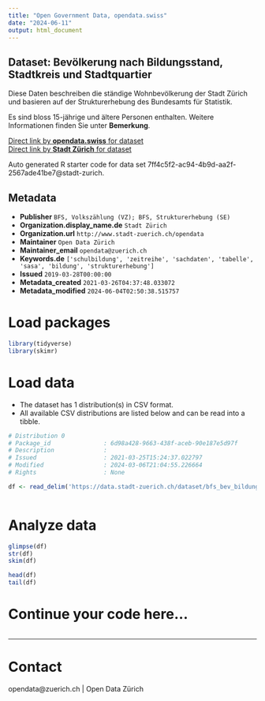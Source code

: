 ```yaml
---
title: "Open Government Data, opendata.swiss"
date: "2024-06-11"
output: html_document
---
```


## Dataset: Bevölkerung nach Bildungsstand, Stadtkreis und Stadtquartier

Diese Daten beschreiben die ständige Wohnbevölkerung der Stadt Zürich und basieren auf der Strukturerhebung des Bundesamts für Statistik.

Es sind bloss 15-jährige und ältere Personen enthalten. Weitere Informationen finden Sie unter **Bemerkung**.

[Direct link by **opendata.swiss** for dataset](https://opendata.swiss/de/dataset/bevolkerung-nach-bildungsstand-stadtkreis-und-stadtquartier2)<br>
[Direct link by **Stadt Zürich** for dataset](https://data.stadt-zuerich.ch/dataset/bfs_bev_bildungsstand_statquartier_od1012)

Auto generated R starter code for data set 7ff4c5f2-ac94-4b9d-aa2f-2567ade41be7@stadt-zurich.

## Metadata

- **Publisher** `BFS, Volkszählung (VZ); BFS, Strukturerhebung (SE)`
- **Organization.display_name.de** `Stadt Zürich`
- **Organization.url** `http://www.stadt-zuerich.ch/opendata`
- **Maintainer** `Open Data Zürich`
- **Maintainer_email** `opendata@zuerich.ch`
- **Keywords.de** `['schulbildung', 'zeitreihe', 'sachdaten', 'tabelle', 'sasa', 'bildung', 'strukturerhebung']`
- **Issued** `2019-03-28T00:00:00`
- **Metadata_created** `2021-03-26T04:37:48.033072`
- **Metadata_modified** `2024-06-04T02:50:38.515757`


# Load packages

```r

library(tidyverse)
library(skimr)

```

# Load data

-   The dataset has 1 distribution(s) in CSV format.
-   All available CSV distributions are listed below and can be read into a tibble.

```r

# Distribution 0
# Package_id               : 6d98a428-9663-438f-aceb-90e187e5d97f
# Description              : 
# Issued                   : 2021-03-25T15:24:37.022797
# Modified                 : 2024-03-06T21:04:55.226664
# Rights                   : None

df <- read_delim('https://data.stadt-zuerich.ch/dataset/bfs_bev_bildungsstand_statquartier_od1012/download/BIL101OD1012.csv')



```

# Analyze data

```r

glimpse(df)
str(df)
skim(df)

head(df)
tail(df)

```

# Continue your code here...

```r

```

------------------------------------------------------------------------

# Contact

opendata@zuerich.ch | Open Data Zürich
